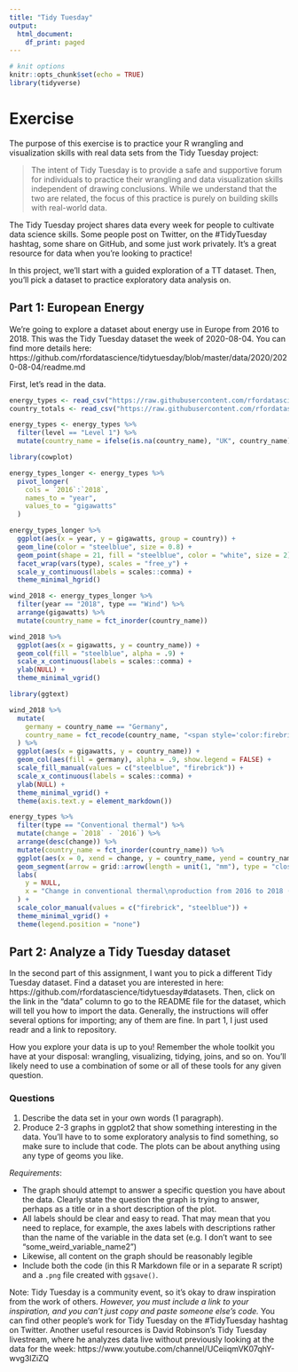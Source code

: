 ```yaml
---
title: "Tidy Tuesday"
output:
  html_document:
    df_print: paged
---
```


```r
# knit options
knitr::opts_chunk$set(echo = TRUE)
library(tidyverse)
```

# Exercise

The purpose of this exercise is to practice your R wrangling and visualization skills with real data sets from the Tidy Tuesday project:

> The intent of Tidy Tuesday is to provide a safe and supportive forum for individuals to practice their wrangling and data visualization skills independent of drawing conclusions. While we understand that the two are related, the focus of this practice is purely on building skills with real-world data.

The Tidy Tuesday project shares data every week for people to cultivate data science skills. Some people post on Twitter, on the #TidyTuesday hashtag, some share on GitHub, and some just work privately. It's a great resource for data when you're looking to practice! 

In this project, we'll start with a guided exploration of a TT dataset. Then, you'll pick a dataset to practice exploratory data analysis on.

## Part 1: European Energy

We're going to explore a dataset about energy use in Europe from 2016 to 2018.  This was the Tidy Tuesday dataset the week of 2020-08-04. You can find more details here: https://github.com/rfordatascience/tidytuesday/blob/master/data/2020/2020-08-04/readme.md

First, let's read in the data.

```r
energy_types <- read_csv("https://raw.githubusercontent.com/rfordatascience/tidytuesday/master/data/2020/2020-08-04/energy_types.csv")
country_totals <- read_csv("https://raw.githubusercontent.com/rfordatascience/tidytuesday/master/data/2020/2020-08-04/country_totals.csv")
```

```r
energy_types <- energy_types %>%
  filter(level == "Level 1") %>% 
  mutate(country_name = ifelse(is.na(country_name), "UK", country_name))
```

```r
library(cowplot)

energy_types_longer <- energy_types %>%
  pivot_longer(
    cols = `2016`:`2018`, 
    names_to = "year", 
    values_to = "gigawatts"
  ) 

energy_types_longer %>% 
  ggplot(aes(x = year, y = gigawatts, group = country)) +
  geom_line(color = "steelblue", size = 0.8) + 
  geom_point(shape = 21, fill = "steelblue", color = "white", size = 2) +
  facet_wrap(vars(type), scales = "free_y") +
  scale_y_continuous(labels = scales::comma) +
  theme_minimal_hgrid()
```

```r
wind_2018 <- energy_types_longer %>% 
  filter(year == "2018", type == "Wind") %>% 
  arrange(gigawatts) %>% 
  mutate(country_name = fct_inorder(country_name))

wind_2018 %>% 
  ggplot(aes(x = gigawatts, y = country_name)) +
  geom_col(fill = "steelblue", alpha = .9) +
  scale_x_continuous(labels = scales::comma) +
  ylab(NULL) +
  theme_minimal_vgrid()
```


```r
library(ggtext)

wind_2018 %>% 
  mutate(
    germany = country_name == "Germany",
    country_name = fct_recode(country_name, "<span style='color:firebrick'>Germany</i>" = "Germany")
  ) %>% 
  ggplot(aes(x = gigawatts, y = country_name)) +
  geom_col(aes(fill = germany), alpha = .9, show.legend = FALSE) +
  scale_fill_manual(values = c("steelblue", "firebrick")) + 
  scale_x_continuous(labels = scales::comma) +
  ylab(NULL) +
  theme_minimal_vgrid() +
  theme(axis.text.y = element_markdown())
```

```r
energy_types %>% 
  filter(type == "Conventional thermal") %>% 
  mutate(change = `2018` - `2016`) %>% 
  arrange(desc(change)) %>% 
  mutate(country_name = fct_inorder(country_name)) %>% 
  ggplot(aes(x = 0, xend = change, y = country_name, yend = country_name, color = change > 0)) +
  geom_segment(arrow = grid::arrow(length = unit(1, "mm"), type = "closed")) +
  labs(
    y = NULL,
    x = "Change in conventional thermal\nproduction from 2016 to 2018 (gigawatts)"
  ) +
  scale_color_manual(values = c("firebrick", "steelblue")) + 
  theme_minimal_vgrid() +
  theme(legend.position = "none")
```


## Part 2: Analyze a Tidy Tuesday dataset 

In the second part of this assignment, I want you to pick a different Tidy Tuesday dataset. Find a dataset you are interested in here: https://github.com/rfordatascience/tidytuesday#datasets. Then, click on the link in the "data" column to go to the README file for the dataset, which will tell you how to import the data. Generally, the instructions will offer several options for importing; any of them are fine. In part 1, I just used readr and a link to repository.

How you explore your data is up to you! Remember the whole toolkit you have at your disposal: wrangling, visualizing, tidying, joins, and so on. You'll likely need to use a combination of some or all of these tools for any given question.

### Questions

1. Describe the data set in your own words (1 paragraph). 
2. Produce 2-3 graphs in ggplot2 that show something interesting in the data. You'll have to to some exploratory analysis to find something, so make sure to include that code. The plots can be about anything using any type of geoms you like. 

*Requirements*:

* The graph should attempt to answer a specific question you have about the data. Clearly state the question the graph is trying to answer, perhaps as a title or in a short description of the plot.
* All labels should be clear and easy to read. That may mean that you need to replace, for example, the axes labels with descriptions rather than the name of the variable in the data set (e.g. I don't want to see "some_weird_variable_name2")
* Likewise, all content on the graph should be reasonably legible
* Include both the code (in this R Markdown file or in a separate R script) and a `.png` file created with `ggsave()`. 

Note: Tidy Tuesday is a community event, so it's okay to draw inspiration from the work of others. *However, you must include a link to your inspiration, and you can't just copy and paste someone else's code.* You can find other people's work for Tidy Tuesday on the #TidyTuesday hashtag on Twitter. Another useful resources is David Robinson's Tidy Tuesday livestream, where he analyzes data live without previously looking at the data for the week: https://www.youtube.com/channel/UCeiiqmVK07qhY-wvg3IZiZQ
